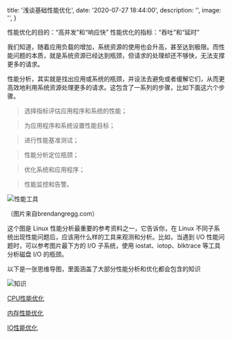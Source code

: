 
  title: '浅谈基础性能优化',
  date: '2020-07-27 18:44:00',
  description: '',
  image: '',
}


性能优化的目的：“高并发”和“响应快”
性能优化的指标：“吞吐”和“延时”

我们知道，随着应用负载的增加，系统资源的使用也会升高，甚至达到极限。而性能问题的本质，就是系统资源已经达到瓶颈，但请求的处理却还不够快，无法支撑更多的请求。

性能分析，其实就是找出应用或系统的瓶颈，并设法去避免或者缓解它们，从而更高效地利用系统资源处理更多的请求。这包含了一系列的步骤，比如下面这六个步骤。
> 选择指标评估应用程序和系统的性能；

> 为应用程序和系统设置性能目标；

> 进行性能基准测试；

> 性能分析定位瓶颈；

> 优化系统和应用程序；

> 性能监控和告警。

![性能工具](https://wlimg.oss-cn-beijing.aliyuncs.com/img/CPU/tools.png)

（图片来自brendangregg.com）

这个图是 Linux 性能分析最重要的参考资料之一，它告诉你，在 Linux 不同子系统出现性能问题后，应该用什么样的工具来观测和分析。比如，当遇到 I/O 性能问题时，可以参考图片最下方的 I/O 子系统，使用 iostat、iotop、blktrace 等工具分析磁盘 I/O 的瓶颈。


以下是一张思维导图，里面涵盖了大部分性能分析和优化都会包含的知识

![知识](https://wlimg.oss-cn-beijing.aliyuncs.com/img/CPU/xmind.png)


[CPU性能优化](/performance/cpu)

[内存性能优化](/performance/mem)

[IO性能优化](/performance/disk)



